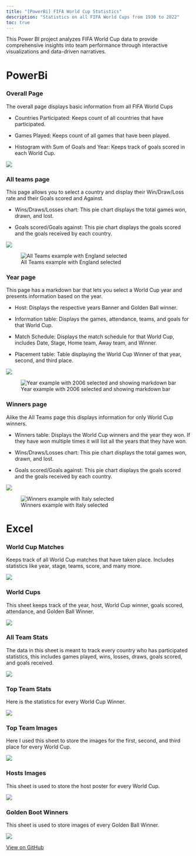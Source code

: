 ```yaml
---
title: "[PowerBi] FIFA World Cup Statistics"
description: "Statistics on all FIFA World Cups from 1930 to 2022"
toc: true
---
```


This Power BI project analyzes FIFA World Cup data to provide comprehensive insights into team performance through interactive visualizations and data-driven narratives.

# PowerBi

### Overall Page
The overall page displays basic information from all FIFA World Cups


- Countries Participated: Keeps count of all countries that have participated. 

- Games Played: Keeps count of all games that have been played.

- Histogram with Sum of Goals and Year: Keeps track of goals scored in each World Cup.

![](img/powerbi/OverallPage.png)

### All teams page

This page allows you to select a country and display their Win/Draw/Loss rate and their Goals scored and Against.

- Wins/Draws/Losses chart: This pie chart displays the total games won, drawn, and lost.

- Goals scored/Goals against: This pie chart displays the goals scored and the goals received by each country.

![](img/powerbi/Allteams.png)

![All Teams example with England selected](img/powerbi/AllteamsEx.png)

### Year page

This page has a markdown bar that lets you select a World Cup year and presents information based on the year.

- Host: Displays the respective years Banner and Golden Ball winner.

- Information table: Displays the games, attendance, teams, and goals for that World Cup.

- Match Schedule: Displays the match schedule for that World Cup, includes Date, Stage, Home team, Away team, and Winner.

- Placement table: Table displaying the World Cup Winner of that year, second, and third place.

![](img/powerbi/year.png)

![Year example with 2006 selected and showing markdown bar](img/powerbi/yearex.png)

### Winners page
Alike the All Teams page this displays information for only World Cup winners.

- Winners table: Displays the World Cup winners and the year they won. If they have won multiple times it will list all the years that they have won.

- Wins/Draws/Losses chart: This pie chart displays the total games won, drawn, and lost.

- Goals scored/Goals against: This pie chart displays the goals scored and the goals received by each country.

![](img/powerbi/winner.png)

![Winners example with Italy selected](img/powerbi/winnersex.png)

# Excel

### World Cup Matches
Keeps track of all World Cup matches that have taken place. Includes statistics like year, stage, teams, score, and many more.

![](img/excel/worldcupmatches.png)

### World Cups
This sheet keeps track of the year, host, World Cup winner, goals scored, attendance, and Golden Ball Winner.

![](img/excel/worldcups.png)

### All Team Stats
The data in this sheet is meant to track every country who has participated statistics, this includes games played, wins, losses, draws, goals scored, and goals received.

![](img/excel/allteamstats.png)

### Top Team Stats
Here is the statistics for every World Cup Winner.

![](img/excel/topteamstats.png)

### Top Team Images
Here I used this sheet to store the images for the first, second, and third place for every World Cup.

![](img/excel/topteamsim.png)

### Hosts Images
This sheet is used to store the host poster for every World Cup.

![](img/excel/hostsim.png)

### Golden Boot Winners
This sheet is used to store images of every Golden Ball Winner.

![](img/excel/GoldenBallIm.png)

[View on GitHub](https://github.com/Danielz529/worldcupstatistics)
